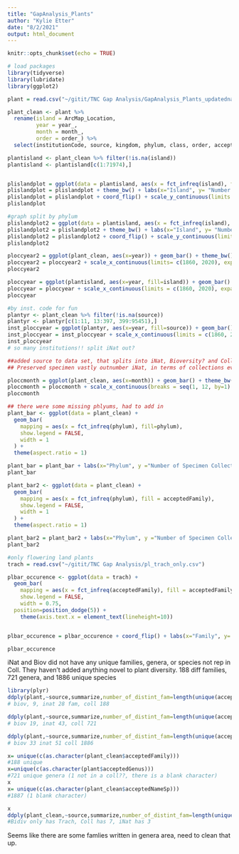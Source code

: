 ```yaml
---
title: "GapAnalysis_Plants"
author: "Kylie Etter"
date: "8/2/2021"
output: html_document
---
```


```r
knitr::opts_chunk$set(echo = TRUE)

# load packages
library(tidyverse)
library(lubridate)
library(ggplot2)

plant = read.csv("~/gitit/TNC Gap Analysis/GapAnalysis_Plants_updatednames2.csv")

plant_clean <- plant %>%
  rename(island = ArcMap_Location,
         year = year_,
         month = month_,
         order = order_) %>%
  select(institutionCode, source, kingdom, phylum, class, order, acceptedFamily, acceptedGenus, acceptedEpithet, acceptedName, acceptedNameSp, year, month, island)


```

```r

plantisland <- plant_clean %>% filter(!is.na(island))
plantisland <- plantisland[c(1:71974),]


plislandplot = ggplot(data = plantisland, aes(x = fct_infreq(island), fill=island)) + geom_bar()
plislandplot = plislandplot + theme_bw() + labs(x="Island", y= "Number of Specimen Collected") 
plislandplot = plislandplot + coord_flip() + scale_y_continuous(limits = c(0, 24000), expand=c(0,0))
plislandplot

#graph split by phylum 
plislandplot2 = ggplot(data = plantisland, aes(x = fct_infreq(island), fill=phylum)) + geom_bar()
plislandplot2 = plislandplot2 + theme_bw() + labs(x="Island", y= "Number of Specimen Collected") 
plislandplot2 = plislandplot2 + coord_flip() + scale_y_continuous(limits = c(0, 24000), expand=c(0,0))
plislandplot2

```

```r



ploccyear2 = ggplot(plant_clean, aes(x=year)) + geom_bar() + theme_bw() + scale_y_continuous(expand=c(0,0)) + labs(x="Year", y ="Number of Specimen Collected")
ploccyear2 = ploccyear2 + scale_x_continuous(limits= c(1860, 2020), expand=c(0,0), breaks=c(1880, 1900, 1920, 1940, 1960, 1980, 2000, 2018))
ploccyear2

ploccyear = ggplot(plantisland, aes(x=year, fill=island)) + geom_bar() + theme_bw() + scale_y_continuous(expand=c(0,0)) + labs(x="Year", y ="Number of Specimen Collected")
ploccyear = ploccyear + scale_x_continuous(limits = c(1860, 2020), expand=c(0,0), breaks=c(1880, 1900, 1920, 1940, 1960, 1980, 2000, 2018))
ploccyear

#by inst. code for fun 
plantyr <- plant_clean %>% filter(!is.na(source))
plantyr <- plantyr[c(1:11, 13:397, 399:95451),]
inst_ploccyear = ggplot(plantyr, aes(x=year, fill=source)) + geom_bar() + theme_bw() + scale_y_continuous(expand=c(0,0)) + labs(x="Year", y ="Number of Specimen Collected")
inst_ploccyear = inst_ploccyear + scale_x_continuous(limits = c(1860, 2020), expand=c(0,0), breaks=c(1880, 1900, 1920, 1940, 1960, 1980, 2000, 2019))
inst_ploccyear
# so many institutions!! split iNat out?

##added source to data set, that splits into iNat, Bioversity? and Collection = preserved specimen 
## Preserved specimen vastly outnumber iNat, in terms of collections even in recent years 


```

```r
ploccmonth = ggplot(plant_clean, aes(x=month)) + geom_bar() + theme_bw() + scale_y_continuous(expand=c(0,0)) + labs(x="Month", y ="Number of Specimen Collected") 
ploccmonth = ploccmonth + scale_x_continuous(breaks = seq(1, 12, by=1) )
ploccmonth


```

```r

## there were some missing phlyums, had to add in 
plant_bar <- ggplot(data = plant_clean) + 
  geom_bar(
    mapping = aes(x = fct_infreq(phylum), fill=phylum), 
    show.legend = FALSE,
    width = 1
  ) + 
  theme(aspect.ratio = 1) 

plant_bar = plant_bar + labs(x="Phylum", y ="Number of Specimen Collected") + scale_y_continuous(expand=c(0,0)) + theme_bw()
plant_bar  

plant_bar2 <- ggplot(data = plant_clean) + 
  geom_bar(
    mapping = aes(x = fct_infreq(phylum), fill = acceptedFamily), 
    show.legend = FALSE,
    width = 1
  ) + 
  theme(aspect.ratio = 1) 

plant_bar2 = plant_bar2 + labs(x="Phylum", y ="Number of Specimen Collected") + scale_y_continuous(expand=c(0,0)) + theme_bw()
plant_bar2

```

```r


#only flowering land plants 
trach = read.csv("~/gitit/TNC Gap Analysis/pl_trach_only.csv")

plbar_occurence <- ggplot(data = trach) + 
  geom_bar(
    mapping = aes(x = fct_infreq(acceptedFamily), fill = acceptedFamily), 
    show.legend = FALSE,
    width = 0.75,
  position=position_dodge(5)) +
    theme(axis.text.x = element_text(lineheight=10))


plbar_occurence = plbar_occurence + coord_flip() + labs(x="Family", y= "") + scale_y_continuous(expand=c(0,0))

plbar_occurence

```


iNat and Biov did not have any unique families, genera, or species not rep in Coll. They haven't added anything novel to plant diversity. 188 diff families, 721 genera, and 1886 unique species 
```r
library(plyr)
ddply(plant,~source,summarize,number_of_distint_fam=length(unique(acceptedFamily)))
# biov, 9, inat 28 fam, coll 188

ddply(plant,~source,summarize,number_of_distint_fam=length(unique(acceptedGenus)))
# biov 19, inat 43, coll 721

ddply(plant,~source,summarize,number_of_distint_fam=length(unique(acceptedNameSp)))
# biov 33 inat 51 coll 1886 

x= unique(c(as.character(plant_clean$acceptedFamily)))
#188 unique 
x=unique(c(as.character(plant$acceptedGenus)))
#721 unique genera (1 not in a coll??, there is a blank character)
x
x= unique(c(as.character(plant_clean$acceptedNameSp)))
#1887 (1 blank character)

x
ddply(plant_clean,~source,summarize,number_of_distint_fam=length(unique(phylum)))
#Bidiv only has Trach, Coll has 7, iNat has 3 


```
Seems like there are some famlies written in genera area, need to clean that up. 
